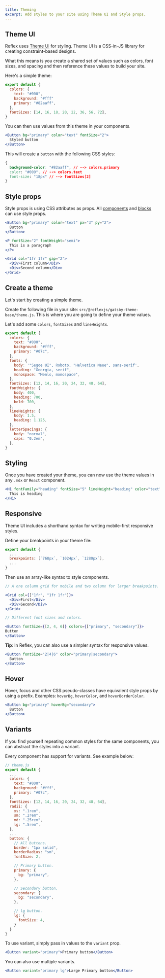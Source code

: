 ```yaml
---
title: Theming
excerpt: Add styles to your site using Theme UI and Style props.
---
```


## Theme UI

Reflex uses [Theme UI](https://theme-ui.com) for styling. Theme UI is a CSS-in-JS library
for creating constraint-based designs.

What this means is you create a shared set of values such as colors, font sizes, and spacing and then reference
these values to build your site.

Here's a simple theme:

```js
export default {
  colors: {
    text: "#000",
    background: "#fff"
    primary: "#82aaff",
  },
  fontSizes: [14, 16, 18, 20, 22, 36, 56, 72],
}
```

You can then use values from this theme in your components.

```jsx
<Button bg="primary" color="text" fontSize="2">
  Styled button
</Button>
```

This will create a `button` with the following CSS styles:

```css
{
  background-color: "#82aaff", // --> colors.primary
  color: "#000", // --> colors.text
  font-size: "18px" // --> fontSizes[2]
}
```

## Style props

Style props is using CSS attributes as props. All [components](/docs/components) and [blocks](/docs/blocks) can use style props.

```jsx
<Button bg="primary" color="text" px="3" py="2">
  Button
</Button>

<P fontSize="2" fontWeight="semi">
  This is a paragraph
</P>

<Grid col="1fr 1fr" gap="2">
  <Div>First column</Div>
  <Div>Second column</Div>
</Grid>
```

## Create a theme

Let's start by creating a simple theme.

Create the following file in your site: `src/@reflexjs/gatsby-theme-base/theme.js`. This is where you are going
to define your theme values.

Let's add some `colors`, `fontSizes` and `lineHeights`.

```js
export default {
  colors: {
    text: "#000",
    background: "#fff",
    primary: "#07c",
  },
  fonts: {
    body: '"Segoe UI", Roboto, "Helvetica Neue", sans-serif',
    heading: "Georgia, serif",
    monospace: "Menlo, monospace",
  },
  fontSizes: [12, 14, 16, 20, 24, 32, 48, 64],
  fontWeights: {
    body: 400,
    heading: 700,
    bold: 700,
  },
  lineHeights: {
    body: 1.5,
    heading: 1.125,
  },
  letterSpacings: {
    body: "normal",
    caps: "0.2em",
  },
}
```

## Styling

Once you have created your theme, you can now use the theme values in any `.mdx` or `React` component.

```jsx
<H1 fontFamily="heading" fontSize="5" lineHeight="heading" color="text">
  This is heading
</H1>
```

## Responsive

Theme UI includes a shorthand syntax for writing mobile-first responsive styles.

Define your breakpoints in your theme file:

```js
export default {
  ...
  breakpoints: [`768px`, `1024px`, `1280px`],
  ...
}
```

Then use an array-like syntax to style components.

```jsx
// A one column grid for mobile and two column for larger breakpoints.

<Grid col={["1fr", "1fr 1fr"]}>
  <Div>First</Div>
  <Div>Second</Div>
</Grid>

// Different font sizes and colors.

<Button fontSize={[2, 4, 6]} colors={["primary", "secondary"]}>
Button
</Button>
```

<Callout>

**Tip**: In Reflex, you can also use a simpler syntax for responsive values.

```jsx
<Button fontSize="2|4|6" color="primary|secondary">
  Button
</Button>
```

</Callout >

## Hover

Hover, focus and other CSS pseudo-classes have equivalent style props by using a prefix. Examples: `hoverBg`, `hoverColor`, and `hoverBorderColor`.

```jsx
<Button bg="primary" hoverBg="secondary">
  Button
</Button>
```

## Variants

If you find yourself repeating common styles for the same components, you can abstract the styles into a variant.

Every component has support for variants. See example below:

```js
// theme.js
export default {
  ...
  colors: {
    text: "#000",
    background: "#fff",
    primary: "#07c",
  },
  fontSizes: [12, 14, 16, 20, 24, 32, 48, 64],
  radii: {
    xs: ".1rem",
    sm: ".2rem",
    md: ".25rem",
    lg: ".5rem",
  },
  ...
  button: {
    // All buttons.
    border: "1px solid",
    borderRadius: "sm",
    fontSize: 2,

    // Primary button.
    primary: {
      bg: "primary",
    },

    // Secondary button.
    secondary: {
      bg: "secondary",
    },

    // lg button.
    lg: {
      fontSize: 4,
    }
  }
}
```

To use variant, simply pass in values to the `variant` prop.

```jsx
<Button variant="primary">Primary button</Button>
```

You can also use multiple variants.

```jsx
<Button variant="primary lg">Large Primary button</Button>
```
